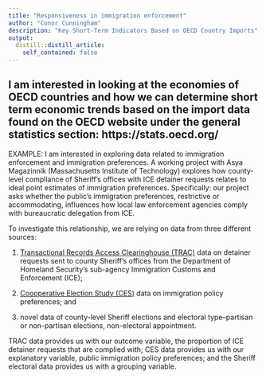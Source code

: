 ```yaml
---
title: "Responsiveness in immigration enforcement"
author: "Conor Cunningham"
description: "Key Short-Term Indicators Based on OECD Country Imports"
output:
  distill::distill_article:
    self_contained: false
---
```




## I am interested in looking at the economies of OECD countries and how we can determine short term economic trends based on the import data found on the OECD website under the general statistics section: https://stats.oecd.org/ 


EXAMPLE:
I am interested in exploring data related to immigration enforcement and immigration preferences. A working project with Asya Magazinnik (Massachusetts Institute of Technology) explores how county-level compliance of Sheriff's offices with ICE detainer requests relates to ideal point estimates of immigration preferences. Specifically: our project asks whether the public's immigration preferences, restrictive or accommodating, influences how local law enforcement agencies comply with bureaucratic delegation from ICE.

To investigate this relationship, we are relying on data from three different sources:

1. [Transactional Records Access Clearinghouse (TRAC)](https://trac.syr.edu/immigration/) data on detainer requests sent to county Sheriff's offices from the Department of Homeland Security's sub-agency Immigration Customs and Enforcement (ICE);

2. [Coooperative Election Study (CES)](https://cces.gov.harvard.edu/) data on immigration policy preferences; and

3. novel data of county-level Sheriff elections and electoral type--partisan or non-partisan elections, non-electoral appointment.

TRAC data provides us with our outcome variable, the proportion of ICE detainer requests that are complied with; CES data provides us with our explanatory variable, public immigration policy preferences; and the Sheriff electoral data provides us with a grouping variable.



